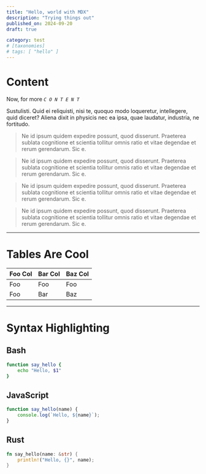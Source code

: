 ```yaml
---
title: "Hello, world with MDX"
description: "Trying things out"
published_on: 2024-09-20
draft: true

category: test
# [taxonomies]
# tags: [ "hello" ]
---
```


# Content

Now, for more _`C O N T E N T`_

Sustulisti. Quid ei reliquisti, nisi te, quoquo modo loqueretur, intellegere, quid diceret? Aliena dixit in physicis nec ea ipsa, quae laudatur, industria, ne fortitudo.

<Blockquote author="Marcus Tullius Cicero" source="De Finibus Bonorum et Malorum" sourceUrl="http://example.com" big>
  Ne id ipsum quidem expedire possunt, quod disserunt. Praeterea sublata cognitione et scientia tollitur omnis ratio et vitae degendae et rerum gerendarum. Sic e.
</Blockquote>

<Blockquote centered source="De Finibus Bonorum et Malorum" sourceUrl="http://example.com" compact>
  Ne id ipsum quidem expedire possunt, quod disserunt. Praeterea sublata cognitione et scientia tollitur omnis ratio et vitae degendae et rerum gerendarum. Sic e.
</Blockquote>

<Blockquote right source="De Finibus Bonorum et Malorum">
  Ne id ipsum quidem expedire possunt, quod disserunt. Praeterea sublata cognitione et scientia tollitur omnis ratio et vitae degendae et rerum gerendarum. Sic e.
</Blockquote>

<Blockquote fullWidth big>
  Ne id ipsum quidem expedire possunt, quod disserunt. Praeterea sublata cognitione et scientia tollitur omnis ratio et vitae degendae et rerum gerendarum. Sic e.
</Blockquote>


---

# Tables Are Cool

|Foo Col|Bar Col|Baz Col|
|-|-|-|
|Foo|Foo|Foo|
|Foo|Bar|Baz|

---
# Syntax Highlighting

## Bash
```sh
function say_hello {
    echo "Hello, $1"
}
```

## JavaScript
```js
function say_hello(name) {
    console.log(`Hello, ${name}`);
}
```

## Rust
```rust
fn say_hello(name: &str) {
    println!("Hello, {}", name);
}
```
